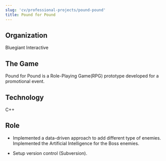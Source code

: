 ```yaml
---
slug: 'cv/professional-projects/pound-pound'
title: Pound for Pound
---
```


## Organization

Bluegiant Interactive

## The Game

Pound for Pound is a Role-Playing Game(RPG) prototype developed for a promotional event.

## Technology

C++

## Role

-   Implemented a data-driven approach to add different type of enemies. Implemented the Artificial Intelligence for the
    Boss enemies.

-   Setup version control (Subversion).
